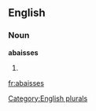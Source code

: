 ==English==

===Noun===
'''abaisses'''

# {{plural of|[[abaisse]]}}

[[Category:English plurals]]

[[fr:abaisses]]